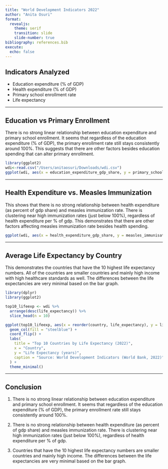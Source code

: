 ```yaml
---
title: "World Development Indicators 2022"
author: "Anita Osuri"
format:
  revealjs:
    theme: serif
    transition: slide
    slide-number: true
bibliography: references.bib
execute:
  echo: false
---
```


## Indicators Analyzed

-   Education expenditure (% of GDP)
-   Health expenditure (% of GDP)
-   Primary school enrollment rate
-   Life expectancy

------------------------------------------------------------------------

## Education vs Primary Enrollment {.smaller}

There is no strong linear relationship between education expenditure and primary school enrollment. It seems that regardless of the education expenditure (% of GDP), the primary enrollment rate still stays consistently around 100%. This suggests that there are other factors besides education spending that can alter primary enrollment.

```r
library(ggplot2) 
wdi<-read.csv("/Users/anitaosuri/Downloads/wdi.csv")
ggplot(wdi, aes(x = education_expenditure_gdp_share, y = primary_school_enrolment_rate)) + geom_point(alpha = 0.7, color = "steelblue") + labs(title = "Education Spending vs Primary Enrollment (2022)", x = "Education Expenditure (% of GDP)", y = "Primary Enrollment Rate (%)")
```

------------------------------------------------------------------------

## Health Expenditure vs. Measles Immunization {.smaller}

This shows that there is no strong relationship between health expenditure (as percent of gdp share) and measles immunization rate. There is clustering near high immunization rates (just below 100%), regardless of health expenditure per % of gdp. This demonstrates that there are other factors affecting measles immunization rate besides health spending.

```r
ggplot(wdi, aes(x = health_expenditure_gdp_share, y = measles_immunisation_rate)) + geom_point(alpha = 0.7, color = "darkgreen") + labs(title = "Health Spending vs Measles Immunization (2022)", x = "Health Expenditure (% of GDP)", y = "Measles Immunization Rate (%)")
```

------------------------------------------------------------------------

## Average Life Expectancy by Country {.smaller}

This demonstrates the countries that have the 10 highest life expectancy numbers. All of the countries are smaller countries and mainly high income with high healthcare standards as well. The differences between the life expectancies are very minimal based on the bar graph.

```r
library(dplyr)
library(ggplot2)

top10_lifeexp <- wdi %>%
  arrange(desc(life_expectancy)) %>%
  slice_head(n = 10)

ggplot(top10_lifeexp, aes(x = reorder(country, life_expectancy), y = life_expectancy)) +
  geom_col(fill = "steelblue") +
  coord_flip() +
  labs(
    title = "Top 10 Countries by Life Expectancy (2022)",
    x = "Country",
    y = "Life Expectancy (years)",
    caption = "Source: World Development Indicators (World Bank, 2022)"
  ) +
  theme_minimal()
```

------------------------------------------------------------------------

## Conclusion {.smaller}

1.  There is no strong linear relationship between education expenditure and primary school enrollment. It seems that regardless of the education expenditure (% of GDP), the primary enrollment rate still stays consistently around 100%.

2.  There is no strong relationship between health expenditure (as percent of gdp share) and measles immunization rate. There is clustering near high immunization rates (just below 100%), regardless of health expenditure per % of gdp.

3.  Countries that have the 10 highest life expectancy numbers are smaller countries and mainly high income. The differences between the life expectancies are very minimal based on the bar graph.
